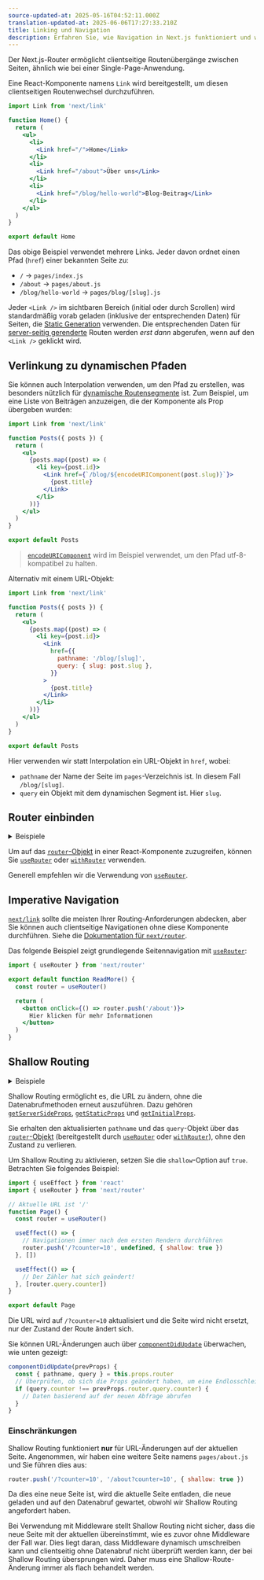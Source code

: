 ```yaml
---
source-updated-at: 2025-05-16T04:52:11.000Z
translation-updated-at: 2025-06-06T17:27:33.210Z
title: Linking und Navigation
description: Erfahren Sie, wie Navigation in Next.js funktioniert und wie Sie die Link-Komponente sowie den `useRouter`-Hook verwenden.
---
```


Der Next.js-Router ermöglicht clientseitige Routenübergänge zwischen Seiten, ähnlich wie bei einer Single-Page-Anwendung.

Eine React-Komponente namens `Link` wird bereitgestellt, um diesen clientseitigen Routenwechsel durchzuführen.

```jsx
import Link from 'next/link'

function Home() {
  return (
    <ul>
      <li>
        <Link href="/">Home</Link>
      </li>
      <li>
        <Link href="/about">Über uns</Link>
      </li>
      <li>
        <Link href="/blog/hello-world">Blog-Beitrag</Link>
      </li>
    </ul>
  )
}

export default Home
```

Das obige Beispiel verwendet mehrere Links. Jeder davon ordnet einen Pfad (`href`) einer bekannten Seite zu:

- `/` → `pages/index.js`
- `/about` → `pages/about.js`
- `/blog/hello-world` → `pages/blog/[slug].js`

Jeder `<Link />` im sichtbaren Bereich (initial oder durch Scrollen) wird standardmäßig vorab geladen (inklusive der entsprechenden Daten) für Seiten, die [Static Generation](/docs/pages/building-your-application/data-fetching/get-static-props) verwenden. Die entsprechenden Daten für [server-seitig gerenderte](/docs/pages/building-your-application/data-fetching/get-server-side-props) Routen werden _erst dann_ abgerufen, wenn auf den `<Link />` geklickt wird.

## Verlinkung zu dynamischen Pfaden

Sie können auch Interpolation verwenden, um den Pfad zu erstellen, was besonders nützlich für [dynamische Routensegmente](/docs/pages/building-your-application/routing/dynamic-routes) ist. Zum Beispiel, um eine Liste von Beiträgen anzuzeigen, die der Komponente als Prop übergeben wurden:

```jsx
import Link from 'next/link'

function Posts({ posts }) {
  return (
    <ul>
      {posts.map((post) => (
        <li key={post.id}>
          <Link href={`/blog/${encodeURIComponent(post.slug)}`}>
            {post.title}
          </Link>
        </li>
      ))}
    </ul>
  )
}

export default Posts
```

> [`encodeURIComponent`](https://developer.mozilla.org/docs/Web/JavaScript/Reference/Global_Objects/encodeURIComponent) wird im Beispiel verwendet, um den Pfad utf-8-kompatibel zu halten.

Alternativ mit einem URL-Objekt:

```jsx
import Link from 'next/link'

function Posts({ posts }) {
  return (
    <ul>
      {posts.map((post) => (
        <li key={post.id}>
          <Link
            href={{
              pathname: '/blog/[slug]',
              query: { slug: post.slug },
            }}
          >
            {post.title}
          </Link>
        </li>
      ))}
    </ul>
  )
}

export default Posts
```

Hier verwenden wir statt Interpolation ein URL-Objekt in `href`, wobei:

- `pathname` der Name der Seite im `pages`-Verzeichnis ist. In diesem Fall `/blog/[slug]`.
- `query` ein Objekt mit dem dynamischen Segment ist. Hier `slug`.

## Router einbinden

<details>
  <summary>Beispiele</summary>

- [Dynamic Routing](https://github.com/vercel/next.js/tree/canary/examples/dynamic-routing)

</details>

Um auf das [`router`-Objekt](/docs/pages/api-reference/functions/use-router#router-object) in einer React-Komponente zuzugreifen, können Sie [`useRouter`](/docs/pages/api-reference/functions/use-router) oder [`withRouter`](/docs/pages/api-reference/functions/use-router#withrouter) verwenden.

Generell empfehlen wir die Verwendung von [`useRouter`](/docs/pages/api-reference/functions/use-router).

## Imperative Navigation

[`next/link`](/docs/pages/api-reference/components/link) sollte die meisten Ihrer Routing-Anforderungen abdecken, aber Sie können auch clientseitige Navigationen ohne diese Komponente durchführen. Siehe die [Dokumentation für `next/router`](/docs/pages/api-reference/functions/use-router).

Das folgende Beispiel zeigt grundlegende Seitennavigation mit [`useRouter`](/docs/pages/api-reference/functions/use-router):

```jsx
import { useRouter } from 'next/router'

export default function ReadMore() {
  const router = useRouter()

  return (
    <button onClick={() => router.push('/about')}>
      Hier klicken für mehr Informationen
    </button>
  )
}
```

## Shallow Routing

<details>
  <summary>Beispiele</summary>

- [Shallow Routing](https://github.com/vercel/next.js/tree/canary/examples/with-shallow-routing)

</details>

Shallow Routing ermöglicht es, die URL zu ändern, ohne die Datenabrufmethoden erneut auszuführen. Dazu gehören [`getServerSideProps`](/docs/pages/building-your-application/data-fetching/get-server-side-props), [`getStaticProps`](/docs/pages/building-your-application/data-fetching/get-static-props) und [`getInitialProps`](/docs/pages/api-reference/functions/get-initial-props).

Sie erhalten den aktualisierten `pathname` und das `query`-Objekt über das [`router`-Objekt](/docs/pages/api-reference/functions/use-router#router-object) (bereitgestellt durch [`useRouter`](/docs/pages/api-reference/functions/use-router) oder [`withRouter`](/docs/pages/api-reference/functions/use-router#withrouter)), ohne den Zustand zu verlieren.

Um Shallow Routing zu aktivieren, setzen Sie die `shallow`-Option auf `true`. Betrachten Sie folgendes Beispiel:

```jsx
import { useEffect } from 'react'
import { useRouter } from 'next/router'

// Aktuelle URL ist '/'
function Page() {
  const router = useRouter()

  useEffect(() => {
    // Navigationen immer nach dem ersten Rendern durchführen
    router.push('/?counter=10', undefined, { shallow: true })
  }, [])

  useEffect(() => {
    // Der Zähler hat sich geändert!
  }, [router.query.counter])
}

export default Page
```

Die URL wird auf `/?counter=10` aktualisiert und die Seite wird nicht ersetzt, nur der Zustand der Route ändert sich.

Sie können URL-Änderungen auch über [`componentDidUpdate`](https://react.dev/reference/react/Component#componentdidupdate) überwachen, wie unten gezeigt:

```jsx
componentDidUpdate(prevProps) {
  const { pathname, query } = this.props.router
  // Überprüfen, ob sich die Props geändert haben, um eine Endlosschleife zu vermeiden
  if (query.counter !== prevProps.router.query.counter) {
    // Daten basierend auf der neuen Abfrage abrufen
  }
}
```

### Einschränkungen

Shallow Routing funktioniert **nur** für URL-Änderungen auf der aktuellen Seite. Angenommen, wir haben eine weitere Seite namens `pages/about.js` und Sie führen dies aus:

```js
router.push('/?counter=10', '/about?counter=10', { shallow: true })
```

Da dies eine neue Seite ist, wird die aktuelle Seite entladen, die neue geladen und auf den Datenabruf gewartet, obwohl wir Shallow Routing angefordert haben.

Bei Verwendung mit Middleware stellt Shallow Routing nicht sicher, dass die neue Seite mit der aktuellen übereinstimmt, wie es zuvor ohne Middleware der Fall war. Dies liegt daran, dass Middleware dynamisch umschreiben kann und clientseitig ohne Datenabruf nicht überprüft werden kann, der bei Shallow Routing übersprungen wird. Daher muss eine Shallow-Route-Änderung immer als flach behandelt werden.